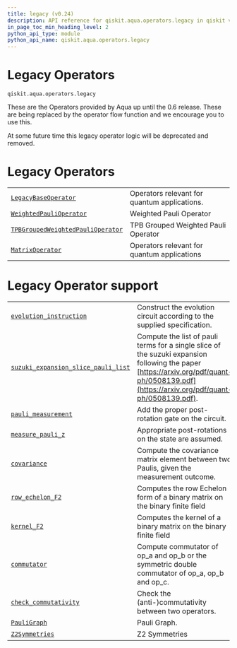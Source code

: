 ```yaml
---
title: legacy (v0.24)
description: API reference for qiskit.aqua.operators.legacy in qiskit v0.24
in_page_toc_min_heading_level: 2
python_api_type: module
python_api_name: qiskit.aqua.operators.legacy
---
```


<span id="module-qiskit.aqua.operators.legacy" />

<span id="qiskit-aqua-operators-legacy" />

<span id="legacy-operators-qiskit-aqua-operators-legacy" />

# Legacy Operators

`qiskit.aqua.operators.legacy`

These are the Operators provided by Aqua up until the 0.6 release. These are being replaced by the operator flow function and we encourage you to use this.

<Admonition title="Note" type="note">
  At some future time this legacy operator logic will be deprecated and removed.
</Admonition>

# Legacy Operators

|                                                                                                                                                                  |                                              |
| ---------------------------------------------------------------------------------------------------------------------------------------------------------------- | -------------------------------------------- |
| [`LegacyBaseOperator`](qiskit.aqua.operators.legacy.LegacyBaseOperator "qiskit.aqua.operators.legacy.LegacyBaseOperator")                                        | Operators relevant for quantum applications. |
| [`WeightedPauliOperator`](qiskit.aqua.operators.legacy.WeightedPauliOperator "qiskit.aqua.operators.legacy.WeightedPauliOperator")                               | Weighted Pauli Operator                      |
| [`TPBGroupedWeightedPauliOperator`](qiskit.aqua.operators.legacy.TPBGroupedWeightedPauliOperator "qiskit.aqua.operators.legacy.TPBGroupedWeightedPauliOperator") | TPB Grouped Weighted Pauli Operator          |
| [`MatrixOperator`](qiskit.aqua.operators.legacy.MatrixOperator "qiskit.aqua.operators.legacy.MatrixOperator")                                                    | Operators relevant for quantum applications  |

# Legacy Operator support

|                                                                                                                                                                        |                                                                                                                                                                                          |
| ---------------------------------------------------------------------------------------------------------------------------------------------------------------------- | ---------------------------------------------------------------------------------------------------------------------------------------------------------------------------------------- |
| [`evolution_instruction`](qiskit.aqua.operators.legacy.evolution_instruction "qiskit.aqua.operators.legacy.evolution_instruction")                                     | Construct the evolution circuit according to the supplied specification.                                                                                                                 |
| [`suzuki_expansion_slice_pauli_list`](qiskit.aqua.operators.legacy.suzuki_expansion_slice_pauli_list "qiskit.aqua.operators.legacy.suzuki_expansion_slice_pauli_list") | Compute the list of pauli terms for a single slice of the suzuki expansion following the paper [https://arxiv.org/pdf/quant-ph/0508139.pdf](https://arxiv.org/pdf/quant-ph/0508139.pdf). |
| [`pauli_measurement`](qiskit.aqua.operators.legacy.pauli_measurement "qiskit.aqua.operators.legacy.pauli_measurement")                                                 | Add the proper post-rotation gate on the circuit.                                                                                                                                        |
| [`measure_pauli_z`](qiskit.aqua.operators.legacy.measure_pauli_z "qiskit.aqua.operators.legacy.measure_pauli_z")                                                       | Appropriate post-rotations on the state are assumed.                                                                                                                                     |
| [`covariance`](qiskit.aqua.operators.legacy.covariance "qiskit.aqua.operators.legacy.covariance")                                                                      | Compute the covariance matrix element between two Paulis, given the measurement outcome.                                                                                                 |
| [`row_echelon_F2`](qiskit.aqua.operators.legacy.row_echelon_F2 "qiskit.aqua.operators.legacy.row_echelon_F2")                                                          | Computes the row Echelon form of a binary matrix on the binary finite field                                                                                                              |
| [`kernel_F2`](qiskit.aqua.operators.legacy.kernel_F2 "qiskit.aqua.operators.legacy.kernel_F2")                                                                         | Computes the kernel of a binary matrix on the binary finite field                                                                                                                        |
| [`commutator`](qiskit.aqua.operators.legacy.commutator "qiskit.aqua.operators.legacy.commutator")                                                                      | Compute commutator of op\_a and op\_b or the symmetric double commutator of op\_a, op\_b and op\_c.                                                                                      |
| [`check_commutativity`](qiskit.aqua.operators.legacy.check_commutativity "qiskit.aqua.operators.legacy.check_commutativity")                                           | Check the (anti-)commutativity between two operators.                                                                                                                                    |
| [`PauliGraph`](qiskit.aqua.operators.legacy.PauliGraph "qiskit.aqua.operators.legacy.PauliGraph")                                                                      | Pauli Graph.                                                                                                                                                                             |
| [`Z2Symmetries`](qiskit.aqua.operators.legacy.Z2Symmetries "qiskit.aqua.operators.legacy.Z2Symmetries")                                                                | Z2 Symmetries                                                                                                                                                                            |

